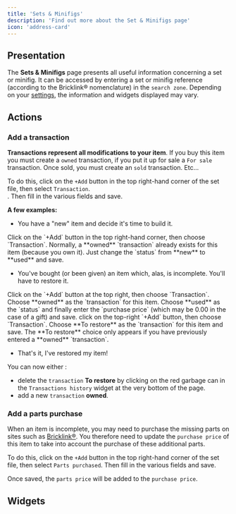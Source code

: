 ```yaml
---
title: 'Sets & Minifigs'
description: 'Find out more about the Set & Minifigs page'
icon: 'address-card'
---
```


## Presentation

The **Sets & Minifigs** page presents all useful information concerning a set or minifig. It can be accessed by entering a set or minifig reference (according to the Bricklink&reg; nomenclature) in the `search zone`. Depending on your [settings](/lg-english/settings), the information and widgets displayed may vary.

## Actions
### Add a transaction

**Transactions represent all modifications to your item**. If you buy this item you must create a `owned` transaction, if you put it up for sale a `For sale` transaction. Once sold, you must create an `sold` transaction. Etc...

To do this, click on the `+Add` button in the top right-hand corner of the set file, then select `Transaction`.<br/>.
Then fill in the various fields and save.

<AddTransaction />

**A few examples:**
- You have a "new" item and decide it's time to build it.
<Steps>
  <Step title="Add a transaction">
    Click on the `+Add` button in the top right-hand corner, then choose `Transaction`.
  </Step>
  <Step title="Enter information">
    Normally, a **owned** `transaction` already exists for this item (because you own it). Just change the `status` from **new** to **used** and save.
  </Step>
</Steps>

- You've bought (or been given) an item which, alas, is incomplete. You'll have to restore it.
<Steps>
  <Step title='Add an owned transaction'>
    Click on the `+Add` button at the top right, then choose `Transaction`.
  </Step>
  <Step title="Enter information">
    Choose **owned** as the `transaction` for this item. Choose **used** as the `status` and finally enter the `purchase price` (which may be 0.00 in the case of a gift) and save.
  </Step>
     <Step title='Add a "to restore" transaction'>
    click on the top-right `+Add` button, then choose `Transaction`.
  </Step>
  <Step title="Enter information">
    Choose **To restore** as the `transaction` for this item and save.
    <Tip>The **To restore** choice only appears if you have previously entered a **owned** `transaction`</Tip>.
  </Step>
</Steps>

- That's it, I've restored my item!

You can now either : 
- delete the `transaction` **To restore** by clicking on the red garbage can in the `Transactions history` widget at the very bottom of the page.
- add a new `transaction` **owned**.

### Add a parts purchase

When an item is incomplete, you may need to purchase the missing parts on sites such as [Bricklink&reg;](https://www.bricklink.com).
You therefore need to update the `purchase price` of this item to take into account the purchase of these additional parts.

To do this, click on the `+Add` button in the top right-hand corner of the set file, then select `Parts purchased`.
Then fill in the various fields and save.

<AddParts />

Once saved, the `parts price` will be added to the `purchase price`.

## Widgets

<SetWidgets />
